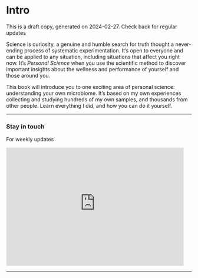 # Intro {#sec-intro}

::: {.callout-important}
This is a draft copy, generated on 2024-02-27. Check back for regular updates
:::

Science is curiosity, a genuine and humble search for truth thought a never-ending process of systematic experimentation.  It's open to everyone and can be applied to any situation, including situations that affect you right now.  It's _Personal Science_ when you use the scientific method to discover important insights about the wellness and performance of yourself and those around you. 

This book will introduce you to one exciting area of personal science: understanding your own microbiome. It's based on my own experiences collecting and studying hundreds of my own samples, and thousands from other people. Learn everything I did, and how you can do it yourself.



<div>
<hr>

<h3> Stay in touch </h3>
<p>For weekly updates</p>

<iframe src="https://personalscience.substack.com/embed" width="480" height="320" style="border:1px solid #EEE; background:white;" frameborder="0" scrolling="no"></iframe>


<hr>
</div>




